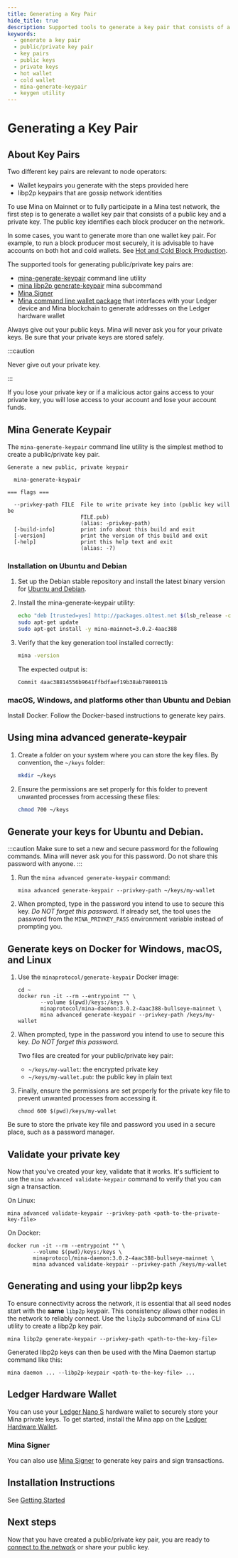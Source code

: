 ```yaml
---
title: Generating a Key Pair
hide_title: true
description: Supported tools to generate a key pair that consists of a public key and a private key.
keywords:
  - generate a key pair
  - public/private key pair
  - key pairs
  - public keys
  - private keys
  - hot wallet
  - cold wallet
  - mina-generate-keypair
  - keygen utility
---
```


# Generating a Key Pair

## About Key Pairs

Two different key pairs are relevant to node operators:

- Wallet keypairs you generate with the steps provided here
- libp2p keypairs that are gossip network identities

To use Mina on Mainnet or to fully participate in a Mina test network, the first step is to generate a wallet key pair that consists of a public key and a private key. The public key identifies each block producer on the network.

In some cases, you want to generate more than one wallet key pair. For example, to run a block producer most securely, it is advisable to have accounts on both hot and cold wallets. See [Hot and Cold Block Production](/node-operators/block-producer-node/hot-cold-block-production).

The supported tools for generating public/private key pairs are:

- [mina-generate-keypair](#mina-generate-keypair) command line utility
- [mina libp2p generate-keypair](#generating-and-using-your-libp2p-keys) mina subcommand
- [Mina Signer](/node-operators/mina-signer)
- [Mina command line wallet package](https://github.com/jspada/ledger-app-mina/blob/v1.0.0-beta.2/README.md#command-line-wallet) that interfaces with your Ledger device and Mina blockchain to generate addresses on the Ledger hardware wallet

Always give out your public keys. Mina will never ask you for your private keys. Be sure that your private keys are stored safely.


:::caution

Never give out your private key.

:::

If you lose your private key or if a malicious actor gains access to your private key, you will lose access to your account and lose your account funds.

## Mina Generate Keypair

The `mina-generate-keypair` command line utility is the simplest method to create a public/private key pair.

```
Generate a new public, private keypair

  mina-generate-keypair

=== flags ===

  --privkey-path FILE  File to write private key into (public key will be
                       FILE.pub)
                       (alias: -privkey-path)
  [-build-info]        print info about this build and exit
  [-version]           print the version of this build and exit
  [-help]              print this help text and exit
                       (alias: -?)
```

### Installation on Ubuntu and Debian

1. Set up the Debian stable repository and install the latest binary version for [Ubuntu and Debian](/node-operators/block-producer-node/getting-started#ubuntu-and-debian).

1. Install the mina-generate-keypair utility:

    ```sh
    echo "deb [trusted=yes] http://packages.o1test.net $(lsb_release -cs) stable" | sudo tee /etc/apt/sources.list.d/mina.list
    sudo apt-get update
    sudo apt-get install -y mina-mainnet=3.0.2-4aac388
    ```

1. Verify that the key generation tool installed correctly:

    ```sh
    mina -version
    ```

    The expected output is:

    ```
    Commit 4aac38814556b9641ffbdfaef19b38ab7980011b
    ```

### macOS, Windows, and platforms other than Ubuntu and Debian

Install Docker. Follow the Docker-based instructions to generate key pairs.

## Using mina advanced generate-keypair

1. Create a folder on your system where you can store the key files. By convention, the `~/keys` folder:

    ```sh
    mkdir ~/keys
    ```

1. Ensure the permissions are set properly for this folder to prevent unwanted processes from accessing these files:

    ```sh
    chmod 700 ~/keys
    ```

## Generate your keys for Ubuntu and Debian.

:::caution
Make sure to set a new and secure password for the following commands. Mina will never ask you for this password. Do not share this password with anyone.
:::

1. Run the `mina advanced generate-keypair` command:

    ```
    mina advanced generate-keypair --privkey-path ~/keys/my-wallet
    ```

1. When prompted, type in the password you intend to use to secure this key. <em>Do NOT forget this password.</em> If already set, the tool uses the password from the `MINA_PRIVKEY_PASS` environment variable instead of prompting you.

## Generate keys on Docker for Windows, macOS, and Linux

1. Use the `minaprotocol/generate-keypair` Docker image:

    ```
    cd ~
    docker run -it --rm --entrypoint "" \
           --volume $(pwd)/keys:/keys \
           minaprotocol/mina-daemon:3.0.2-4aac388-bullseye-mainnet \
           mina advanced generate-keypair --privkey-path /keys/my-wallet
    ```

1. When prompted, type in the password you intend to use to secure this key. <em>Do NOT forget this password.</em>

    Two files are created for your public/private key pair:

    - `~/keys/my-wallet`: the encrypted private key
    - `~/keys/my-wallet.pub`: the public key in plain text

1. Finally, ensure the permissions are set properly for the private key file to prevent unwanted processes from accessing it.

    ```
    chmod 600 $(pwd)/keys/my-wallet
    ```

Be sure to store the private key file and password you used in a secure place, such as a password manager.

## Validate your private key

Now that you've created your key, validate that it works. It's sufficient to use the `mina advanced validate-keypair` command to verify that you can sign a transaction.

On Linux:

```
mina advanced validate-keypair --privkey-path <path-to-the-private-key-file>
```

On Docker:

```
docker run -it --rm --entrypoint "" \
        --volume $(pwd)/keys:/keys \
        minaprotocol/mina-daemon:3.0.2-4aac388-bullseye-mainnet \
        mina advanced validate-keypair --privkey-path /keys/my-wallet
```

## Generating and using your libp2p keys

To ensure connectivity across the network, it is essential that all seed nodes start with the **same** `libp2p` keypair.
This consistency allows other nodes in the network to reliably connect.
Use the `libp2p` subcommand of `mina` CLI utility to create a libp2p key pair.

```
mina libp2p generate-keypair --privkey-path <path-to-the-key-file>
```

Generated libp2p keys can then be used with the Mina Daemon startup command like this:

```
mina daemon ... --libp2p-keypair <path-to-the-key-file> ...
```

## Ledger Hardware Wallet

You can use your [Ledger Nano S](https://www.ledger.com/) hardware wallet to securely store your Mina private keys. To get started, install the Mina app on the [Ledger Hardware Wallet](/using-mina/ledger-hardware-wallet).

### Mina Signer

You can also use [Mina Signer](/node-operators/mina-signer) to generate key pairs and sign transactions.

## Installation Instructions

See [Getting Started](./block-producer-node/getting-started)

## Next steps

Now that you have created a public/private key pair, you are ready to [connect to the network](./block-producer-node/connecting-to-the-network) or share your public key.

